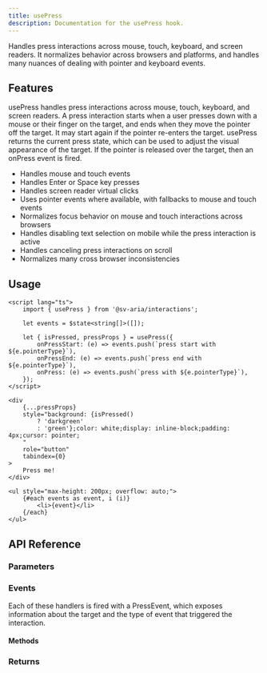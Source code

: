 ```yaml
---
title: usePress
description: Documentation for the usePress hook.
---
```



Handles press interactions across mouse, touch, keyboard, and screen readers. It normalizes behavior across browsers and platforms, and handles many nuances of dealing with pointer and keyboard events.

## Features

usePress handles press interactions across mouse, touch, keyboard, and screen readers. A press interaction starts when a user presses down with a mouse or their finger on the target, and ends when they move the pointer off the target. It may start again if the pointer re-enters the target. usePress returns the current press state, which can be used to adjust the visual appearance of the target. If the pointer is released over the target, then an onPress event is fired.

-   Handles mouse and touch events
-   Handles Enter or Space key presses
-   Handles screen reader virtual clicks
-   Uses pointer events where available, with fallbacks to mouse and touch events
-   Normalizes focus behavior on mouse and touch interactions across browsers
-   Handles disabling text selection on mobile while the press interaction is active
-   Handles canceling press interactions on scroll
-   Normalizes many cross browser inconsistencies

## Usage

```svelte live props={{ "client:visible": true }}
<script lang="ts">
	import { usePress } from '@sv-aria/interactions';

	let events = $state<string[]>([]);

	let { isPressed, pressProps } = usePress({
		onPressStart: (e) => events.push(`press start with ${e.pointerType}`),
		onPressEnd: (e) => events.push(`press end with ${e.pointerType}`),
		onPress: (e) => events.push(`press with ${e.pointerType}`),
	});
</script>

<div
	{...pressProps}
	style="background: {isPressed()
		? 'darkgreen'
		: 'green'};color: white;display: inline-block;padding: 4px;cursor: pointer;
	"
	role="button"
	tabindex={0}
>
	Press me!
</div>

<ul style="max-height: 200px; overflow: auto;">
	{#each events as event, i (i)}
		<li>{event}</li>
	{/each}
</ul>
```

## API Reference

### Parameters

<Parameters props={PressDocs.props} />

### Events

<Events props={PressDocs.events} />

Each of these handlers is fired with a PressEvent, which exposes information about the target and the type of event that triggered the interaction.

<Other props={PressDocs.other.PressEvent} />

#### Methods

<Other props={PressDocs.other.methods} />

### Returns

<Returns props={PressDocs.returns} />
